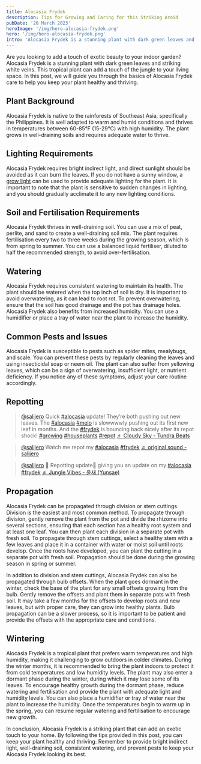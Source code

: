 ```yaml
---
title: Alocasia Frydek
description: Tips for Growing and Caring for this Striking Aroid
pubDate: '20 March 2023'
heroImage: '/img/hero-alocasia-frydek.png'
hero: '/img/hero-alocasia-frydek.png'
intro: 'Alocasia Frydek is a stunning plant with dark green leaves and striking white veins. This tropical plant can add a touch of the jungle to your living space. In this post, we will guide you through the basics of Alocasia Frydek care to help you keep your plant healthy and thriving.'
---
```

Are you looking to add a touch of exotic beauty to your indoor garden? Alocasia Frydek is a stunning plant with dark green leaves and striking white veins. This tropical plant can add a touch of the jungle to your living space. In this post, we will guide you through the basics of Alocasia Frydek care to help you keep your plant healthy and thriving.

## Plant Background
Alocasia Frydek is native to the rainforests of Southeast Asia, specifically the Philippines. It is well adapted to warm and humid conditions and thrives in temperatures between 60-85°F (15-29°C) with high humidity. The plant grows in well-draining soils and requires adequate water to thrive.

## Lighting Requirements
Alocasia Frydek requires bright indirect light, and direct sunlight should be avoided as it can burn the leaves. If you do not have a sunny window, a <a href="/blog/grow-lights/">grow light</a> can be used to provide adequate lighting for the plant. It is important to note that the plant is sensitive to sudden changes in lighting, and you should gradually acclimate it to any new lighting conditions.

## Soil and Fertilisation Requirements
Alocasia Frydek thrives in well-draining soil. You can use a mix of peat, perlite, and sand to create a well-draining soil mix. The plant requires fertilisation every two to three weeks during the growing season, which is from spring to summer. You can use a balanced liquid fertiliser, diluted to half the recommended strength, to avoid over-fertilisation.

## Watering
Alocasia Frydek requires consistent watering to maintain its health. The plant should be watered when the top inch of soil is dry. It is important to avoid overwatering, as it can lead to root rot. To prevent overwatering, ensure that the soil has good drainage and the pot has drainage holes. Alocasia Frydek also benefits from increased humidity. You can use a humidifier or place a tray of water near the plant to increase the humidity.

## Common Pests and Issues
Alocasia Frydek is susceptible to pests such as spider mites, mealybugs, and scale. You can prevent these pests by regularly cleaning the leaves and using insecticidal soap or neem oil. The plant can also suffer from yellowing leaves, which can be a sign of overwatering, insufficient light, or nutrient deficiency. If you notice any of these symptoms, adjust your care routine accordingly.


## Repotting
<div class="tiktoks">
  <blockquote class="tiktok-embed" cite="https://www.tiktok.com/@salijero/video/7207360458184019205" data-video-id="7207360458184019205" style="max-width: 605px;min-width: 325px;" > <section> <a target="_blank" title="@salijero" href="https://www.tiktok.com/@salijero?refer=embed">@salijero</a> Quick <a title="alocasia" target="_blank" href="https://www.tiktok.com/tag/alocasia?refer=embed">#alocasia</a> update! They’re both pushing out new leaves. The <a title="alocasia" target="_blank" href="https://www.tiktok.com/tag/alocasia?refer=embed">#alocasia</a> <a title="melo" target="_blank" href="https://www.tiktok.com/tag/melo?refer=embed">#melo</a> is slowwwwly pushing out its first new leaf in months. And the <a title="frydek" target="_blank" href="https://www.tiktok.com/tag/frydek?refer=embed">#frydek</a> is bouncing back nicely after its repot shock! <a title="growing" target="_blank" href="https://www.tiktok.com/tag/growing?refer=embed">#growing</a> <a title="houseplants" target="_blank" href="https://www.tiktok.com/tag/houseplants?refer=embed">#houseplants</a> <a title="repot" target="_blank" href="https://www.tiktok.com/tag/repot?refer=embed">#repot</a> <a target="_blank" title="♬ Cloudy Sky - Tundra Beats" href="https://www.tiktok.com/music/Cloudy-Sky-6815791027849267201?refer=embed">♬ Cloudy Sky - Tundra Beats</a> </section> </blockquote> <script async src="https://www.tiktok.com/embed.js"></script>
  
  <blockquote class="tiktok-embed" cite="https://www.tiktok.com/@salijero/video/7195081785078795526" data-video-id="7195081785078795526" style="max-width: 605px;min-width: 325px;" > <section> <a target="_blank" title="@salijero" href="https://www.tiktok.com/@salijero?refer=embed">@salijero</a> Watch me repot my <a title="alocasia" target="_blank" href="https://www.tiktok.com/tag/alocasia?refer=embed">#alocasia</a> <a title="frydek" target="_blank" href="https://www.tiktok.com/tag/frydek?refer=embed">#frydek</a> <a target="_blank" title="♬ original sound - salijero" href="https://www.tiktok.com/music/original-sound-7195081702908578565?refer=embed">♬ original sound - salijero</a> </section> </blockquote> <script async src="https://www.tiktok.com/embed.js"></script>

  <blockquote class="tiktok-embed" cite="https://www.tiktok.com/@salijero/video/7196473766673665285" data-video-id="7196473766673665285" style="max-width: 605px;min-width: 325px;" > <section> <a target="_blank" title="@salijero" href="https://www.tiktok.com/@salijero?refer=embed">@salijero</a> 🌱 Repotting update🌱 giving you an update on my <a title="alocasia" target="_blank" href="https://www.tiktok.com/tag/alocasia?refer=embed">#alocasia</a> <a title="frydek" target="_blank" href="https://www.tiktok.com/tag/frydek?refer=embed">#frydek</a> <a target="_blank" title="♬ Jungle Vibes - 윤새 (Yunsae)" href="https://www.tiktok.com/music/Jungle-Vibes-6690152611531721474?refer=embed">♬ Jungle Vibes - 윤새 (Yunsae)</a> </section> </blockquote> <script async src="https://www.tiktok.com/embed.js"></script>
</div>

## Propagation
Alocasia Frydek can be propagated through division or stem cuttings. Division is the easiest and most common method. To propagate through division, gently remove the plant from the pot and divide the rhizome into several sections, ensuring that each section has a healthy root system and at least one leaf. You can then plant each division in a separate pot with fresh soil. To propagate through stem cuttings, select a healthy stem with a few leaves and place it in a container with water or moist soil until roots develop. Once the roots have developed, you can plant the cutting in a separate pot with fresh soil. Propagation should be done during the growing season in spring or summer.


In addition to division and stem cuttings, Alocasia Frydek can also be propagated through bulb offsets. When the plant goes dormant in the winter, check the base of the plant for any small offsets growing from the bulb. Gently remove the offsets and plant them in separate pots with fresh soil. It may take a few months for the offsets to develop roots and new leaves, but with proper care, they can grow into healthy plants. Bulb propagation can be a slower process, so it is important to be patient and provide the offsets with the appropriate care and conditions.

## Wintering
Alocasia Frydek is a tropical plant that prefers warm temperatures and high humidity, making it challenging to grow outdoors in colder climates. During the winter months, it is recommended to bring the plant indoors to protect it from cold temperatures and low humidity levels. The plant may also enter a dormant phase during the winter, during which it may lose some of its leaves. To encourage healthy growth during the dormant phase, reduce watering and fertilisation and provide the plant with adequate light and humidity levels. You can also place a humidifier or tray of water near the plant to increase the humidity. Once the temperatures begin to warm up in the spring, you can resume regular watering and fertilisation to encourage new growth.

In conclusion, Alocasia Frydek is a striking plant that can add an exotic touch to your home. By following the tips provided in this post, you can keep your plant healthy and thriving. Remember to provide bright indirect light, well-draining soil, consistent watering, and prevent pests to keep your Alocasia Frydek looking its best.